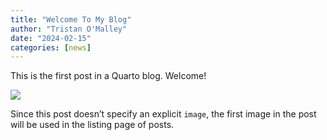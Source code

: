 ```yaml
---
title: "Welcome To My Blog"
author: "Tristan O'Malley"
date: "2024-02-15"
categories: [news]
---
```


This is the first post in a Quarto blog. Welcome!

![](thumbnail.jpg)

Since this post doesn't specify an explicit `image`, the first image in the post will be used in the listing page of posts.
